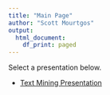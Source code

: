 ```yaml
---
title: "Main Page"
author: "Scott Mourtgos"
output:
  html_document:
    df_print: paged
---
```


Select a presentation below.

* [Text Mining Presentation](content/Text_Mining_Presentation.html)